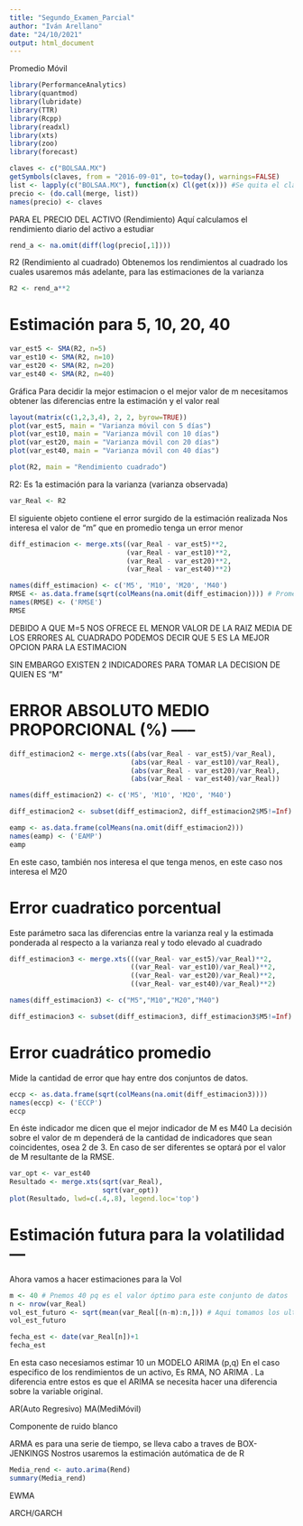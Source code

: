 ---
title: "Segundo_Examen_Parcial"
author: "Iván Arellano"
date: "24/10/2021"
output: html_document
---

Promedio Móvil

```{r}
library(PerformanceAnalytics)
library(quantmod)
library(lubridate)
library(TTR)
library(Rcpp)
library(readxl)
library(xts)
library(zoo)
library(forecast)
```

```{r}
claves <- c("BOLSAA.MX")
getSymbols(claves, from = "2016-09-01", to=today(), warnings=FALSE)
list <- lapply(c("BOLSAA.MX"), function(x) Cl(get(x))) #Se quita el claves por el contenido por ^
precio <- (do.call(merge, list))
names(precio) <- claves
```

PARA EL PRECIO DEL ACTIVO (Rendimiento)
Aquí calculamos el rendimiento diario del activo a estudiar

```{r}
rend_a <- na.omit(diff(log(precio[,1])))
```

R2 (Rendimiento al cuadrado)
Obtenemos los rendimientos al cuadrado los cuales usaremos más adelante,
para las estimaciones de la varianza

```{r}
R2 <- rend_a**2
```

# Estimación para 5, 10, 20, 40

```{r}
var_est5 <- SMA(R2, n=5)
var_est10 <- SMA(R2, n=10)
var_est20 <- SMA(R2, n=20)
var_est40 <- SMA(R2, n=40)
```

Gráfica
Para decidir la mejor estimacion o el mejor valor de m 
necesitamos obtener las diferencias entre la estimación y el valor real

```{r}
layout(matrix(c(1,2,3,4), 2, 2, byrow=TRUE))
plot(var_est5, main = "Varianza móvil con 5 días")
plot(var_est10, main = "Varianza móvil con 10 días")
plot(var_est20, main = "Varianza móvil con 20 días")
plot(var_est40, main = "Varianza móvil con 40 días")

plot(R2, main = "Rendimiento cuadrado")
```

R2: Es 1a  estimación para la varianza (varianza observada)

```{r}
var_Real <- R2
```

El siguiente objeto contiene el error surgido de la estimación realizada
Nos interesa el valor de "m" que en promedio tenga un error menor

```{r}
diff_estimacion <- merge.xts((var_Real - var_est5)**2,
                             (var_Real - var_est10)**2,
                             (var_Real - var_est20)**2,
                             (var_Real - var_est40)**2)
```

```{r}
names(diff_estimacion) <- c('M5', 'M10', 'M20', 'M40')
RMSE <- as.data.frame(sqrt(colMeans(na.omit(diff_estimacion)))) # Promedio por columna
names(RMSE) <- ('RMSE')
RMSE
```

DEBIDO A QUE M=5 NOS OFRECE EL MENOR VALOR DE LA RAIZ MEDIA DE LOS ERRORES AL CUADRADO 
PODEMOS DECIR QUE 5 ES LA MEJOR OPCION PARA LA ESTIMACION

SIN EMBARGO EXISTEN 2 INDICADORES PARA TOMAR LA DECISION DE QUIEN ES "M"

# ERROR ABSOLUTO MEDIO PROPORCIONAL (%) -----

```{r}
diff_estimacion2 <- merge.xts((abs(var_Real - var_est5)/var_Real),
                              (abs(var_Real - var_est10)/var_Real),
                              (abs(var_Real - var_est20)/var_Real),
                              (abs(var_Real - var_est40)/var_Real))

names(diff_estimacion2) <- c('M5', 'M10', 'M20', 'M40')

diff_estimacion2 <- subset(diff_estimacion2, diff_estimacion2$M5!=Inf)
```


```{r}
eamp <- as.data.frame(colMeans(na.omit(diff_estimacion2)))
names(eamp) <- ('EAMP')
eamp
```

En este caso, también nos interesa el que tenga menos, en este caso nos interesa el M20

# Error cuadratico porcentual
Este parámetro saca las diferencias entre la varianza real y la estimada ponderada al respecto a la varianza real y todo elevado al cuadrado

```{r}
diff_estimacion3 <- merge.xts(((var_Real- var_est5)/var_Real)**2,
                              ((var_Real- var_est10)/var_Real)**2,
                              ((var_Real- var_est20)/var_Real)**2,
                              ((var_Real- var_est40)/var_Real)**2)

names(diff_estimacion3) <- c("M5","M10","M20","M40")

diff_estimacion3 <- subset(diff_estimacion3, diff_estimacion3$M5!=Inf)
```

# Error cuadrático promedio 
Mide la cantidad de error que hay entre dos conjuntos de datos.

```{r}
eccp <- as.data.frame(sqrt(colMeans(na.omit(diff_estimacion3))))
names(eccp) <- ('ECCP')
eccp
```

En éste indicador me dicen que el mejor indicador de M es M40
La decisión sobre el valor de m dependerá de la cantidad de indicadores que sean coincidentes,
osea 2 de 3.
En caso de ser diferentes se optará por el valor de M resultante de la RMSE.

```{r}
var_opt <- var_est40
Resultado <- merge.xts(sqrt(var_Real),
                       sqrt(var_opt))
plot(Resultado, lwd=c(.4,.8), legend.loc='top')
```

# Estimación futura para la volatilidad ---

Ahora vamos a hacer estimaciones para la Vol

```{r}
m <- 40 # Pnemos 40 pq es el valor óptimo para este conjunto de datos
n <- nrow(var_Real)
vol_est_futuro <- sqrt(mean(var_Real[(n-m):n,])) # Aqui tomamos los ultimos n días de info de la var real
vol_est_futuro
```

```{r}
fecha_est <- date(var_Real[n])+1
fecha_est
```

En esta caso necesiamos estimar 10 un MODELO ARIMA (p,q)
En el caso especifico de los rendimientos de un activo, Es RMA, NO ARIMA .
La diferencia entre estos es que el ARIMA se necesita hacer una diferencia sobre la variable original.

AR(Auto Regresivo) MA(MediMóvil)


Componente de ruido blanco

ARMA es para una serie de tiempo, se lleva cabo a traves de BOX-JENKINGS
Nostros usaremos la estimación autómatica de de R

```{r}
Media_rend <- auto.arima(Rend)
summary(Media_rend)
```


EWMA

ARCH/GARCH

```{r}

```

